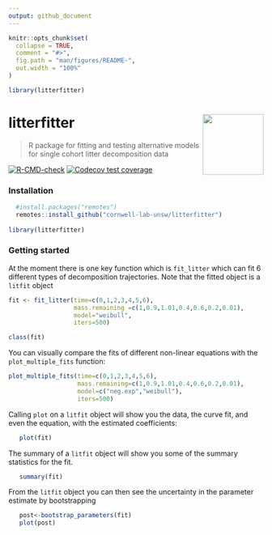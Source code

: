 ```yaml
---
output: github_document
---
```


<!-- README.md is generated from README.Rmd. Please edit that file -->

```r
knitr::opts_chunk$set(
  collapse = TRUE,
  comment = "#>",
  fig.path = "man/figures/README-",
  out.width = "100%"
)

library(litterfitter)
```

# litterfitter <img src="man/figures/litterfitter_hex.png" align="right" alt="" width="120" />
> R package for fitting and testing alternative models for single cohort litter decomposition data

<!-- badges: start -->
[![R-CMD-check](https://github.com/cornwell-lab-unsw/litterfitter/actions/workflows/R-CMD-check.yaml/badge.svg)](https://github.com/cornwell-lab-unsw/litterfitter/actions/workflows/R-CMD-check.yaml)
[![Codecov test coverage](https://codecov.io/gh/cornwell-lab-unsw/litterfitter/branch/master/graph/badge.svg)](https://app.codecov.io/gh/cornwell-lab-unsw/litterfitter?branch=master)

<!-- badges: end -->

### Installation 

```R
  #install.packages("remotes")
  remotes::install_github("cornwell-lab-unsw/litterfitter")
  
library(litterfitter)
```

### Getting started 

At the moment there is one key function which is `fit_litter` which can fit 6 different types of decomposition trajectories. Note that the fitted object is a `litfit` object

```R
fit <- fit_litter(time=c(0,1,2,3,4,5,6),
                  mass.remaining =c(1,0.9,1.01,0.4,0.6,0.2,0.01),
                  model="weibull",
                  iters=500)

class(fit)
```

You can visually compare the fits of different non-linear equations with the `plot_multiple_fits` function:

```R
plot_multiple_fits(time=c(0,1,2,3,4,5,6),
                   mass.remaining=c(1,0.9,1.01,0.4,0.6,0.2,0.01),
                   model=c("neg.exp","weibull"),
                   iters=500)
```

Calling `plot` on a `litfit` object will show you the data, the curve fit, and even the equation, with the estimated coefficients:

```R
   plot(fit)
```

The summary of a `litfit` object will show you some of the summary statistics for the fit.

```R
   summary(fit)
```

From the `litfit` object you can then see the uncertainty in the parameter estimate by bootstrapping

```R
   post<-bootstrap_parameters(fit)
   plot(post)
```
